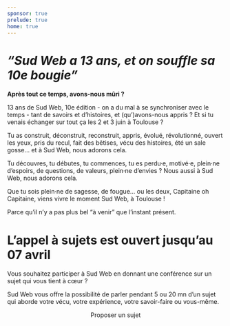 ```yaml
---
sponsor: true
prelude: true
home: true
---
```



  <Cadre>

# *“Sud Web a 13 ans, et on souffle sa 10e bougie”*

**Après tout ce temps, avons-nous mûri&nbsp;?**

13 ans de Sud Web, 10e édition - on a du mal à se synchroniser avec le temps -
tant de savoirs et d’histoires, et (qu’)avons-nous appris&nbsp;? Et si tu venais
échanger sur tout ça les 2 et 3 juin à Toulouse&nbsp;?

Tu as construit, déconstruit, reconstruit, appris, évolué, révolutionné, ouvert
les yeux, pris du recul, fait des bêtises, vécu des histoires, été un sale
gosse… et à Sud Web, nous adorons cela.

Tu découvres, tu débutes, tu commences, tu es perdu·e, motivé·e, plein·ne
d’espoirs, de questions, de valeurs, plein·ne d’envies&nbsp;? Nous aussi à Sud Web,
nous adorons cela.

Que tu sois plein·ne de sagesse, de fougue… ou les deux, Capitaine oh Capitaine,
viens vivre le moment Sud Web, à Toulouse&nbsp;!

Parce qu’il n’y a pas plus bel “à venir” que l’instant présent.

  </Cadre>
  <Cadre sx={{ mt: 8 }}>

# L’appel à sujets est ouvert jusqu’au 07 avril

Vous souhaitez participer à Sud Web en donnant une conférence sur un sujet qui
vous tient à cœur&nbsp;?

Sud Web vous offre la possibilité de parler pendant 5 ou 20 mn d’un sujet qui
aborde votre vécu, votre expérience, votre savoir-faire ou vous-même.

<center>
  <CTA to="/appel-a-sujet">Proposer un sujet</CTA>
</center>

  </Cadre>